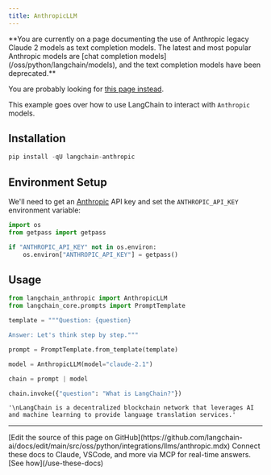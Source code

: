 ```yaml
---
title: AnthropicLLM
---
```



<Warning>
**You are currently on a page documenting the use of Anthropic legacy Claude 2 models as text completion models. The latest and most popular Anthropic models are [chat completion models](/oss/python/langchain/models), and the text completion models have been deprecated.**

You are probably looking for [this page instead](/oss/python/integrations/chat/anthropic/).
</Warning>

This example goes over how to use LangChain to interact with `Anthropic` models.

## Installation

```python
pip install -qU langchain-anthropic
```

## Environment Setup

We'll need to get an [Anthropic](https://console.anthropic.com/settings/keys) API key and set the `ANTHROPIC_API_KEY` environment variable:

```python
import os
from getpass import getpass

if "ANTHROPIC_API_KEY" not in os.environ:
    os.environ["ANTHROPIC_API_KEY"] = getpass()
```

## Usage

```python
from langchain_anthropic import AnthropicLLM
from langchain_core.prompts import PromptTemplate

template = """Question: {question}

Answer: Let's think step by step."""

prompt = PromptTemplate.from_template(template)

model = AnthropicLLM(model="claude-2.1")

chain = prompt | model

chain.invoke({"question": "What is LangChain?"})
```

```output
'\nLangChain is a decentralized blockchain network that leverages AI and machine learning to provide language translation services.'
```

---

<Callout icon="pen-to-square" iconType="regular">
    [Edit the source of this page on GitHub](https://github.com/langchain-ai/docs/edit/main/src/oss/python/integrations/llms/anthropic.mdx)
</Callout>
<Tip icon="terminal" iconType="regular">
    Connect these docs to Claude, VSCode, and more via MCP for    real-time answers. [See how](/use-these-docs)
</Tip>
